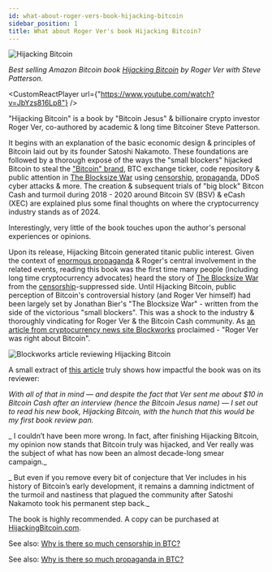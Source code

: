 ```yaml
---
id: what-about-roger-vers-book-hijacking-bitcoin
sidebar_position: 1
title: What about Roger Ver's book Hijacking Bitcoin?
---
```





<img src={HijackingBitcoinImage} alt="Hijacking Bitcoin" />

_Best selling Amazon Bitcoin book [Hijacking Bitcoin](https://www.hijackingbitcoin.com/) by Roger Ver with Steve Patterson._

<CustomReactPlayer url={"https://www.youtube.com/watch?v=JbYzs816Lp8"} />

"Hijacking Bitcoin" is a book by "Bitcoin Jesus" & billionaire crypto investor Roger Ver, co-authored by academic & long time Bitcoiner Steve Patterson.

It begins with an explanation of the basic economic design & principles of Bitcoin laid out by its founder Satoshi Nakamoto. These foundations are followed by a thorough exposé of the ways the "small blockers" hijacked Bitcoin to steal the ["Bitcoin" brand](/faqs/BCH/will-bitcoin-cash-rebrand), BTC exchange ticker, code repository & public attention in [The Blocksize War](/start#episode-8-of-10-bitcoin-cash) using [censorship](/faqs/BCH-vs-BTC/why-is-there-so-much-censorship-in-btc), [propaganda](/faqs/BCH-vs-BTC/why-is-there-so-much-propaganda-in-btc), DDoS cyber attacks & more. The creation & subsequent trials of "big block" Bitcon Cash and turmoil during 2018 - 2020 around Bitcoin SV (BSV) & eCash (XEC) are explained plus some final thoughts on where the cryptocurrency industry stands as of 2024.

Interestingly, very little of the book touches upon the author's personal experiences or opinions.

Upon its release, Hijacking Bitcoin generated titanic public interest. Given the context of [enormous propaganda](/faqs/BCH-vs-BTC/why-is-there-so-much-propaganda-in-btc) & Roger's central involvement in the related events, reading this book was the first time many people (including long time cryptocurrency advocates) heard the story of [The Blocksize War](/start#episode-8-of-10-bitcoin-cash) from the [censorship](/faqs/BCH-vs-BTC/why-is-there-so-much-censorship-in-btc)-suppressed side. Until Hijacking Bitcoin, public perception of Bitcoin's controversial history (and Roger Ver himself) had been largely set by Jonathan Bier's "The Blocksize War" - written from the side of the victorious "small blockers". This was a shock to the industry & thoroughly vindicating for Roger Ver & the Bitcoin Cash community. As [an article from cryptocurrency news site Blockworks](https://blockworks.co/news/roger-ver-right-bitcoin-book) proclaimed - "Roger Ver was right about Bitcoin".

<img src={RogerWasRightUrl} alt="Blockworks article reviewing Hijacking Bitcoin" />

A small extract of [this article](https://blockworks.co/news/roger-ver-right-bitcoin-book) truly shows how impactful the book was on its reviewer:

_With all of that in mind — and despite the fact that Ver sent me about $10 in Bitcoin Cash after an interview (hence the Bitcoin Jesus name) — I set out to read his new book, Hijacking Bitcoin, with the hunch that this would be my first book review pan._

_ I couldn’t have been more wrong. In fact, after finishing Hijacking Bitcoin, my opinion now stands that Bitcoin truly was hijacked, and Ver really was the subject of what has now been an almost decade-long smear campaign._

_ But even if you remove every bit of conjecture that Ver includes in his history of Bitcoin’s early development, it remains a damning indictment of the turmoil and nastiness that plagued the community after Satoshi Nakamoto took his permanent step back._


The book is highly recommended. A copy can be purchased at [HijackingBitcoin.com](https://www.hijackingbitcoin.com/).

See also: [Why is there so much censorship in BTC?](/faqs/BCH-vs-BTC/why-is-there-so-much-censorship-in-btc)

See also: [Why is there so much propaganda in BTC?](/faqs/BCH-vs-BTC/why-is-there-so-much-propaganda-in-btc)
